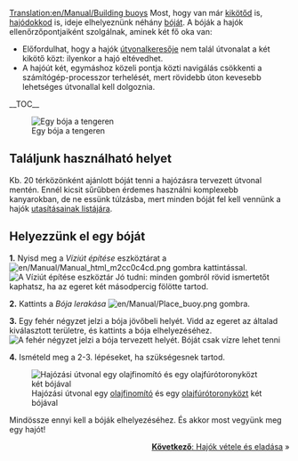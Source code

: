 [[Translation:en/Manual/Building buoys]]
{{hu/Manual/Tutorial/Oktatás}}
Most, hogy van már [[hu/Manual/Kikötő építése|kikötőd]] is, [[hu/Manual/Hajódokk építése|hajódokkod]] is, ideje elhelyeznünk néhány [[hu/Bóják|bóját]]. A bóják a hajók ellenőrzőpontjaiként szolgálnak, aminek két fő oka van:
*Előfordulhat, hogy a hajók [[hu/Útvonalkeresők|útvonalkeresője]] nem talál útvonalat a két kikötő közt: ilyenkor a hajó eltévedhet.
*A hajóút két, egymáshoz közeli pontja közti navigálás csökkenti a számítógép-processzor terhelését, mert rövidebb úton kevesebb lehetséges útvonallal kell dolgoznia.


__TOC__

[[File:en/Manual/Buoy.png|left|frame|Egy bója a tengeren]]
==Találjunk használható helyet==
Kb. 20 térközönként ajánlott bóját tenni a hajózásra tervezett útvonal mentén. Ennél kicsit sűrűbben érdemes használni komplexebb kanyarokban, de ne essünk túlzásba, mert minden bóját fel kell vennünk a hajók [[hu/A járművek utasításai|utasításainak listájára]].

<div style="clear:left"></div>

==Helyezzünk el egy bóját==

'''1.''' Nyisd meg a ''Víziút építése'' eszköztárat a [[File:en/Manual/Manual html m2cc0c4cd.png]] gombra kattintással.
[[File:en/Manual/Dock toolbar.png|frame|none|A ''Víziút építése'' eszköztár]]
Jó tudni: minden gombról rövid ismertetőt kaphatsz, ha az egeret két másodpercig fölötte tartod.

'''2.''' Kattints a ''Bója lerakása'' [[File:en/Manual/Place buoy.png]] gombra. 


'''3.''' Egy fehér négyzet jelzi a bója jövőbeli helyét. Vidd az egeret az általad kiválasztott területre, és kattints a bója elhelyezéséhez.
[[File:en/Manual/Placing-buoy-1.png|frame|none|A fehér négyzet jelzi a bója tervezett helyét. Bóját csak vízre lehet tenni]]

'''4.''' Ismételd meg a 2-3. lépéseket, ha szükségesnek tartod.


[[File:en/Manual/Placing-buoy-2.png|frame|right|Hajózási útvonal egy [[hu/Manual/Base Set/Industries/Olajfinomító|olajfinomító]] és egy [[hu/Olajfúrótorony|olajfúrótorony]]közt két bójával]]

Mindössze ennyi kell a bóják elhelyezéséhez. És akkor most vegyünk meg egy hajót!


<span style="float: right">[[hu/Manual/Hajók vétele és eladása|'''Következő''': Hajók vétele és eladása]] &raquo;</span>